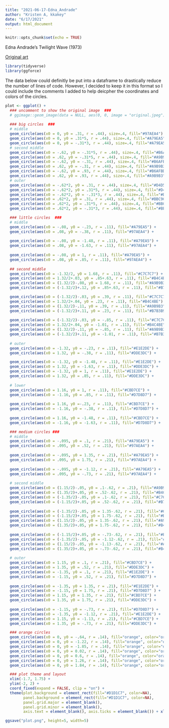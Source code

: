 ```yaml
---
title: "2021-06-17-Edna_Andrade"
author: "Kristen A, kkakey"
date: "6/17/2021"
output: html_document
---
```


```r
knitr::opts_chunk$set(echo = TRUE)
```

Edna Andrade's Twilight Wave (1973)

[Original art](https://www.locksgallery.com/exhibitions/edna-andrade-symmetries#2)

```r
library(tidyverse)
library(ggforce)
```

The data below could definitly be put into a dataframe to drastically reduce the number of lines of code.
However, I decided to keep it in this format so I could include the comments I added to help deicpher the coordinates and colors of the circles. 

```r
plot <- ggplot() +
  ### uncomment to show the original image  ###
  # ggimage::geom_image(data = NULL, aes(0, 0, image = "original.jpeg"), size = 1) +
  
  ### big circles  ###
  # middle 
  geom_circle(aes(x0 = 0, y0 = .31, r = .44), size=.4, fill="#97AEA4") +
  geom_circle(aes(x0 = 0, y0 = .31*5, r = .44), size=.4, fill="#A79EA5") +
  geom_circle(aes(x0 = 0, y0 = -.31*3, r = .44), size=.4, fill="#A79EA5") +
  # second middle 
  geom_circle(aes(x0 = -.62, y0 = -.31*5, r = .44), size=.4, fill="#B6AFBD") +
  geom_circle(aes(x0 = .62, y0 = -.31*5, r = .44), size=.4, fill="#A9B9B3") +
  geom_circle(aes(x0 = -.62, y0 = -.31, r = .44), size=.4, fill="#B6AFBD") +
  geom_circle(aes(x0 = .62, y0 = -.31, r = .44), size=.4, fill="#A9B9B3") +
  geom_circle(aes(x0 = -.62, y0 = .93, r = .44), size=.4, fill="#B6AFBD") +
  geom_circle(aes(x0 = .62, y0 = .93, r = .44), size=.4, fill="#A9B9B3") +
  # outer 
  geom_circle(aes(x0 = -.62*2, y0 = .31, r = .44), size=.4, fill="#D4D5D4") +
  geom_circle(aes(x0 = -.62*2, y0 = .31*5, r = .44), size=.4, fill="#D4D5D4") +
  geom_circle(aes(x0 = -.62*2, y0 = -.31*3, r = .44), size=.4, fill="#D4D5D4") +
  geom_circle(aes(x0 = .62*2, y0 = .31, r = .44), size=.4, fill="#BBC9C4") +
  geom_circle(aes(x0 = .62*2, y0 = .31*5, r = .44), size=.4, fill="#BBC9C4") +
  geom_circle(aes(x0 = .62*2, y0 = -.31*3, r = .44), size=.4, fill="#BBC9C4") +

  ### little circles  ###
  # middle
  geom_circle(aes(x0 = -.08, y0 = -.23, r = .11), fill="#A79EA5") +
  geom_circle(aes(x0 = .08, y0 = -.38, r = .11), fill="#97AEA4") +
  
  geom_circle(aes(x0 = -.08, y0 = -1.48, r = .11), fill="#A79EA5") +
  geom_circle(aes(x0 = .08, y0 = -1.63, r = .11), fill="#97AEA4") +
  
  geom_circle(aes(x0 = -.08, y0 = 1, r = .11), fill="#A79EA5") +
  geom_circle(aes(x0 = .08, y0 = .85, r = .11), fill="#97AEA4") +
  
  ## second middle
  geom_circle(aes(x0 = -1.32/2, y0 = 1.68, r = .11), fill="#C7C7C7") +
  geom_circle(aes(x0 = 1.32/2+.03, y0 = .85+.63, r = .11), fill="#B4C4BE") +
  geom_circle(aes(x0 = (1.32/2)-.08, y0 = 1.68, r = .11), fill="#A9B9B3") +
  geom_circle(aes(x0 = (-1.32/2)+.12, y0 = .85+.63, r = .11), fill="#B7B3B9") +

  geom_circle(aes(x0 = (-1.32/2)-.03, y0 = .39, r = .11), fill="#C7C7C7") +
  geom_circle(aes(x0 = 1.32/2+.04, y0 = .23, r = .11), fill="#B4C4BE") +
  geom_circle(aes(x0 = (1.32/2)-.11, y0 = .39, r = .11), fill="#A9B9B3") +
  geom_circle(aes(x0 = (-1.32/2)+.11, y0 = .23, r = .11), fill="#B7B3B9") +
  
  geom_circle(aes(x0 = (-1.32/2)-.03, y0 = -.85, r = .11), fill="#C7C7C7") +
  geom_circle(aes(x0 = 1.32/2+.04, y0 = -1.01, r = .11), fill="#B4C4BE") +
  geom_circle(aes(x0 = (1.32/2)-.11, y0 = -.85, r = .11), fill="#A9B9B3") +
  geom_circle(aes(x0 = (-1.32/2)+.11, y0 = -1.01, r = .11), fill="#B7B3B9") +
  
  # outer
  geom_circle(aes(x0 = -1.32, y0 = -.23, r = .11), fill="#E1E2DE") +
  geom_circle(aes(x0 = 1.32, y0 = -.38, r = .11), fill="#DDE3DC") +

  geom_circle(aes(x0 = -1.32, y0 = -1.48, r = .11), fill="#E1E2DE") +
  geom_circle(aes(x0 = 1.32, y0 = -1.63, r = .11), fill="#DDE3DC") +
  geom_circle(aes(x0 = -1.32, y0 = 1, r = .11), fill="#E1E2DE") +
  geom_circle(aes(x0 = 1.32, y0 = .85, r = .11), fill="#DDE3DC") +
  
  # lower 
  geom_circle(aes(x0 = 1.16, y0 = 1, r = .11), fill="#CBD7CE") +
  geom_circle(aes(x0 = -1.16, y0 = .85, r = .11), fill="#D7D8D7") +
  
  geom_circle(aes(x0 = 1.16, y0 =-.23, r = .11), fill="#CBD7CE") +
  geom_circle(aes(x0 = -1.16, y0 = -.38, r = .11), fill="#D7D8D7") +
  
  geom_circle(aes(x0 = 1.16, y0 = -1.48, r = .11), fill="#CBD7CE") +
  geom_circle(aes(x0 = -1.16, y0 = -1.63, r = .11), fill="#D7D8D7") +

  ### medium circles ###
  # middle
  geom_circle(aes(x0 = -.095, y0 = .1, r = .21), fill="#A79EA5") +
  geom_circle(aes(x0 = .095, y0 = .52, r = .21), fill="#97AEA4") +
  
  geom_circle(aes(x0 = -.095, y0 = 1.35, r = .21), fill="#A79EA5") +
  geom_circle(aes(x0 = .095, y0 = 1.75, r = .21), fill="#97AEA4") +
  
  geom_circle(aes(x0 = -.095, y0 = -1.12, r = .21), fill="#A79EA5") +
  geom_circle(aes(x0 = .095, y0 = -.73, r = .21), fill="#97AEA4") +
  
  # second middle
  geom_circle(aes(x0 = (1.15/2)-.05, y0 = .1-.62, r = .21), fill="#A9B9B3") +
  geom_circle(aes(x0 = (1.35/2)+.05, y0 = .52-.62, r = .21), fill="#B4C4BE") +
  geom_circle(aes(x0 = (-1.35/2)-.05, y0 = .1-.62, r = .21), fill="#C7C7C7") +
  geom_circle(aes(x0 = (-1.15/2)+.05, y0 = .52-.62, r = .21), fill="#B7B3B9") +
  
  geom_circle(aes(x0 = (-1.35/2)-.05, y0 = 1.35-.62, r = .21), fill="#C7C7C7") +
  geom_circle(aes(x0 = (-1.15/2)+.05, y0 = 1.75-.62, r = .21), fill="#B7B3B9") +
  geom_circle(aes(x0 = (1.15/2)-.05, y0 = 1.35-.62, r = .21), fill="#A9B9B3") +
  geom_circle(aes(x0 = (1.35/2)+.05, y0 = 1.75-.62, r = .21), fill="#B4C4BE") +
  
  geom_circle(aes(x0 = (-1.15/2)+.05, y0 = -.73-.62, r = .21), fill="#B7B3B9") +
  geom_circle(aes(x0 = (-1.35/2)-.05, y0 = -1.12-.62, r = .21), fill="#C7C7C7") +
  geom_circle(aes(x0 = (1.15/2)-.05, y0 = -1.13-.62, r = .21), fill="#A9B9B3") +
  geom_circle(aes(x0 = (1.35/2)+.05, y0 = -.73-.62, r = .21), fill="#B4C4BE") +
  
  # outer
  geom_circle(aes(x0 = 1.15, y0 = .1, r = .21), fill="#CBD7CE") +
  geom_circle(aes(x0 = 1.35, y0 = .52, r = .21), fill="#DDE3DC") +
  geom_circle(aes(x0 = -1.35, y0 = .1, r = .21), fill="#E1E2DE") +
  geom_circle(aes(x0 = -1.15, y0 = .52, r = .21), fill="#D7D8D7") +
  
  geom_circle(aes(x0 = -1.35, y0 = 1.35, r = .21), fill="#E1E2DE") +
  geom_circle(aes(x0 = -1.15, y0 = 1.75, r = .21), fill="#D7D8D7" ) +
  geom_circle(aes(x0 = 1.15, y0 = 1.35, r = .21), fill="#CBD7CE") +
  geom_circle(aes(x0 = 1.35, y0 = 1.75, r = .21), fill="#DDE3DC") +
  
  geom_circle(aes(x0 = -1.15, y0 = -.73, r = .21), fill="#D7D8D7") +
  geom_circle(aes(x0 = -1.35, y0 = -1.12, r = .21), fill="#E1E2DE") +
  geom_circle(aes(x0 = 1.15, y0 = -1.13, r = .21), fill="#CBD7CE") +
  geom_circle(aes(x0 = 1.35, y0 = -.73, r = .21), fill="#DDE3DC") +

  ### orange circles
  geom_circle(aes(x0 = 0, y0 = -.64, r = .14), fill="orange", color="orange",alpha=.8) +
  geom_circle(aes(x0 = 0, y0 = -1.22, r = .14), fill="orange", color="orange",alpha=.8) +
  geom_circle(aes(x0 = 0, y0 = -1.85, r = .14), fill="orange", color="orange",alpha=.8) +
  geom_circle(aes(x0 = 0, y0 = 0.02, r = .14), fill="orange", color="orange",alpha=.8) +
  geom_circle(aes(x0 = 0, y0 = 0.6, r = .14), fill="orange", color="orange",alpha=.8) +
  geom_circle(aes(x0 = 0, y0 = 1.26, r = .14), fill="orange", color="orange",alpha=.8) +
  geom_circle(aes(x0 = 0, y0 = 1.84, r = .14), fill="orange", color="orange",alpha=.8) +

  ### plot theme and layout
  xlim(-1.7, 1.75) +
  ylim(-2, 2) +
  coord_fixed(expand = FALSE, clip = "on") +
  theme(plot.background = element_rect(fill="#D1D1C7", color=NA),
        panel.background = element_rect(fill="#D1D1C7", color=NA),
        panel.grid.major = element_blank(),
        panel.grid.minor = element_blank(),
        axis.text = element_blank(), axis.ticks = element_blank()) + xlab("") + ylab("")

ggsave("plot.png", height=5, width=5)
```


